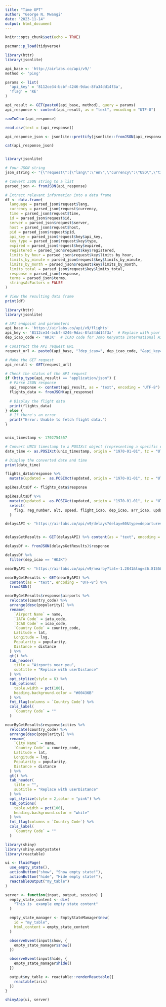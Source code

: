 ```yaml
---
title: "Time GPT"
author: "George N. Mwangi"
date: "2023-11-14"
output: html_document
---
```


```r
knitr::opts_chunk$set(echo = TRUE)
```


```r
pacman::p_load(tidyverse)
```



```r
library(httr)
library(jsonlite)

api_base <- 'http://airlabs.co/api/v9/'
method <- 'ping'

params <- list(
  'api_key' = '8112ce34-bcbf-4246-9dac-8fa34dd14f3a',
  'flag' = 'KE'
)

api_result <- GET(paste0(api_base, method), query = params)
api_response <- content(api_result, as = "text", encoding = "UTF-8")

rawToChar(api_response)

read.csv(text = (api_response))

api_response_json <- jsonlite::prettify(jsonlite::fromJSON(api_response))

cat(api_response_json)



```


```r
library(jsonlite)

# Your JSON string
json_string <- "{\"request\":{\"lang\":\"en\",\"currency\":\"USD\",\"time\":0,\"id\":\"7iw31rk784g\",\"server\":\"e\",\"host\":\"airlabs.co\",\"pid\":1365519,\"key\":{\"id\":28958,\"api_key\":\"8112ce34-bcbf-4246-9dac-8fa34dd14f3a\",\"type\":\"free\",\"expired\":\"2024-01-14T23:00:00.000Z\",\"registered\":\"2023-12-16T17:31:14.000Z\",\"upgraded\":null,\"limits_by_hour\":2500,\"limits_by_minute\":250,\"limits_by_month\":1000,\"limits_total\":998},\"params\":{\"flag\":\"KE\",\"lang\":\"en\"},\"version\":9,\"method\":\"ping\",\"client\":{\"ip\":\"41.212.63.46\",\"geo\":{\"country_code\":\"KE\",\"country\":\"Kenya\",\"continent\":\"Africa\",\"city\":\"Nairobi\",\"lat\":-1.2841,\"lng\":36.8155,\"timezone\":\"Africa/Nairobi\"},\"connection\":{\"type\":\"cable/dsl\",\"isp_code\":15399,\"isp_name\":\"WANANCHI-\"},\"device\":{},\"agent\":{},\"karma\":{\"is_blocked\":false,\"is_crawler\":false,\"is_bot\":false,\"is_friend\":false,\"is_regular\":true}}},\"response\":\"pong\",\"terms\":\"Unauthorized access is prohibited and punishable by law. \\nReselling data 'As Is' without AirLabs.Co permission is strictly prohibited. \\nFull terms on https://airlabs.co/. \\nContact us info@airlabs.co\"}"

# Convert JSON string to a list
parsed_json <- fromJSON(api_response)

# Extract relevant information into a data frame
df <- data.frame(
  language = parsed_json$request$lang,
  currency = parsed_json$request$currency,
  time = parsed_json$request$time,
  id = parsed_json$request$id,
  server = parsed_json$request$server,
  host = parsed_json$request$host,
  pid = parsed_json$request$pid,
  api_key = parsed_json$request$key$api_key,
  key_type = parsed_json$request$key$type,
  expired = parsed_json$request$key$expired,
  registered = parsed_json$request$key$registered,
  limits_by_hour = parsed_json$request$key$limits_by_hour,
  limits_by_minute = parsed_json$request$key$limits_by_minute,
  limits_by_month = parsed_json$request$key$limits_by_month,
  limits_total = parsed_json$request$key$limits_total,
  response = parsed_json$response,
  terms = parsed_json$terms,
  stringsAsFactors = FALSE
)

# View the resulting data frame
print(df)

```


```r
library(httr)
library(jsonlite)

# API endpoint and parameters
api_base <- 'https://airlabs.co/api/v9/flights'
api_key <- '8112ce34-bcbf-4246-9dac-8fa34dd14f3a'  # Replace with your actual API key
dep_icao_code <- 'HKJK'  # ICAO code for Jomo Kenyatta International Airport (JKIA)

# Construct the API request URL
request_url <- paste0(api_base, "?dep_icao=", dep_icao_code, "&api_key=", api_key)

# Make the GET request
api_result <- GET(request_url)

# Check the status of the API request
if (http_type(api_result) == "application/json") {
  # Parse JSON response
  api_response <- content(api_result, as = "text", encoding = "UTF-8")
  flights_data <- fromJSON(api_response)
  
  # Display the flight data
  print(flights_data)
} else {
  # If there's an error
  print("Error: Unable to fetch flight data.")
}


unix_timestamp <- 1702754557

# Convert UNIX timestamp to a POSIXct object (representing a specific date and time)
date_time <- as.POSIXct(unix_timestamp, origin = "1970-01-01", tz = "UTC")

# Display the converted date and time
print(date_time)

flights_data$response %>% 
  mutate(updated =  as.POSIXct(updated, origin = "1970-01-01", tz = "UTC"))
```


```r
apiResultsDf <- flights_data$response

apiResultsDf %>% 
  mutate(updated =  as.POSIXct(updated, origin = "1970-01-01", tz = "UTC")) %>% 
  select(
    flag, reg_number, alt, speed, flight_icao, dep_icao, arr_icao, updated, status
  )
```

```r
delaysAPI <- "https://airlabs.co/api/v9/delays?delay=60&type=departures&flag=US&api_key=8112ce34-bcbf-4246-9dac-8fa34dd14f3a"


delaysGetResults <- GET(delaysAPI) %>% content(as = "text", encoding = "UTF-8")

delaysDf <- fromJSON(delaysGetResults)$response 

delaysDf %>% 
  filter(dep_icao == "HKJK")
```


```r
nearByAPI <- "https://airlabs.co/api/v9/nearby?lat=-1.2841&lng=36.8155&distance=200&api_key=8112ce34-bcbf-4246-9dac-8fa34dd14f3a"

nearByGetResults <- GET(nearByAPI) %>%
  content(as = "text", encoding = "UTF-8") %>% 
  fromJSON()

nearByGetResults$response$airports %>%
  relocate(country_code) %>% 
  arrange(desc(popularity)) %>% 
  rename(
    `Airport Name` = name,
    `IATA Code` = iata_code,
    `ICAO Code` = icao_code,
    `Country Code` = country_code,
    Latitude = lat, 
    Longitude = lng,
    Popularity = popularity,
    Distance = distance
  ) %>%
  gt() %>%
  tab_header(
    title = "Airports near you",
    subtitle = "Replace with userDistance"
  ) %>%
  opt_stylize(style = 6) %>% 
  tab_options(
    table.width = pct(100),
    heading.background.color = "#00436B"
  ) %>% 
  fmt_flag(columns = `Country Code`) %>% 
  cols_label(
    `Country Code` = ""
  )
```


```r
nearByGetResults$response$cities %>%
  relocate(country_code) %>% 
  arrange(desc(popularity)) %>% 
  rename(
    `City Name` = name,
    `Country Code` = country_code,
    Latitude = lat, 
    Longitude = lng,
    Popularity = popularity,
    Distance = distance
  ) %>%
  gt() %>%
  tab_header(
    title = "",
    subtitle = "Replace with userDistance"
  ) %>%
  opt_stylize(style = 2,color = "pink") %>% 
  tab_options(
    table.width = pct(100),
    heading.background.color = "white"
  ) %>% 
  fmt_flag(columns = `Country Code`) %>% 
  cols_label(
    `Country Code` = ""
  )
```





```r
library(shiny)
library(shiny.emptystate)
library(reactable)

ui <- fluidPage(
  use_empty_state(),
  actionButton("show", "Show empty state!"),
  actionButton("hide", "Hide empty state!"),
  reactableOutput("my_table")
)

server <- function(input, output, session) {
  empty_state_content <- div(
    "This is  example empty state content"
  )

  empty_state_manager <- EmptyStateManager$new(
    id = "my_table",
    html_content = empty_state_content
  )

  observeEvent(input$show, {
    empty_state_manager$show()
  })

  observeEvent(input$hide, {
    empty_state_manager$hide()
  })

  output$my_table <- reactable::renderReactable({
    reactable(iris)
  })
}

shinyApp(ui, server)
```




















